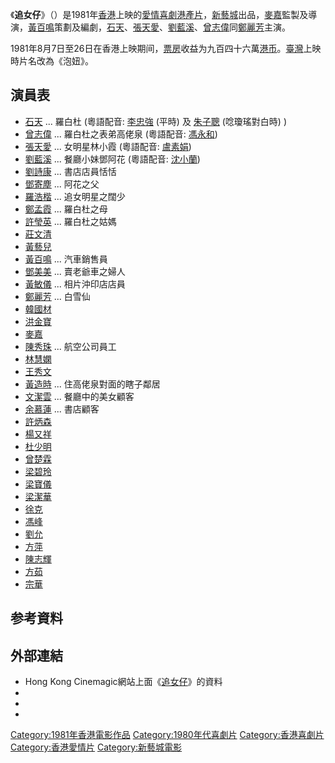 {{refimprove|time=2016-09-11T06:47:15+00:00}}
{{Infobox Film
| name             = 追女仔
| other_name       = {{lang|en|''Chasing Girls''}}
| image            =
| caption          =
| director         = [[麥嘉|麥嘉]]
| producer         = 麥嘉
| producer_2       = [[馮世雄|馮世雄]]
| writer           = [[黃百鳴|黃百鳴]]
| 動作指導         = [[陳一言|陳一言]]
| 統籌             = 
| starring         = [[石天|石天]]<br />[[張天愛_(香港)|張天愛]]<br />[[劉藍溪|劉藍溪]]<br />[[曾志偉_(藝人)|曾志偉]]<br />[[鄭麗芳|鄭麗芳]]
| music            = [[泰迪羅賓|泰迪羅賓]]
| cinematography   = [[何明|何明]]
| editing          = [[周國忠|周國忠]]
| studio           = [[新藝城影業有限公司|新藝城影業有限公司]]<ref>{{cite web |url=https://www.info.gov.hk/gia/general/201603/09/P201603090448.htm |language=zh-hk |title=電影資料館「開心‧奇兵‧新藝城」選映新藝城經典電影（附圖）|publisher=[[香港政府新聞公報|香港政府新聞公報]]|date= |accessdate= 2021-12-31| archive-date=2019-10-21 | archive-url=https://web.archive.org/web/20191021020346/https://www.info.gov.hk/gia/general/201603/09/P201603090448.htm|dead-url= no}}</ref>
| distributor      =
| released         = 
| rate             =
| runtime          =
| country          = {{英屬香港電影}}
| language         = [[粵語|粵語]]
| imdb_id          =
| amg_id           =
| budget           =
| gross            =
| preceded_by      =
| followed_by      =
| cn_name  =
| tw_name  =
| hk_name  =
}}

《'''追女仔'''》（{{Lang-en|''Chasing Girls''}}）是1981年[[香港|香港]]上映的[[愛情喜劇|愛情喜劇]][[香港電影|港產片]]，[[新藝城|新藝城]]出品，[[麥嘉|麥嘉]]監製及導演，[[黃百鳴|黃百鳴]]策劃及編劇，[[石天|石天]]、[[張天愛_(香港)|張天愛]]、[[劉藍溪|劉藍溪]]、[[曾志偉_(藝人)|曾志偉]]同[[鄭麗芳|鄭麗芳]]主演。

1981年8月7日至26日在香港上映期间，[[票房|票房]]收益为九百四十六萬[[港币|港币]]。[[臺灣|臺灣]]上映時片名改為《泡妞》。

== 演員表 ==
* [[石天|石天]] ... 羅白杜  (粵語配音: [[李忠強|李忠強]] (平時) 及 [[朱子聰|朱子聰]] (唸瓊瑤對白時) )
* [[曾志偉_(藝人)|曾志偉]] ... 羅白杜之表弟高佬泉  (粵語配音: [[馮永和|馮永和]])
* [[張天愛_(香港)|張天愛]] ... 女明星林小霞  (粵語配音: [[盧素娟|盧素娟]])
* [[劉藍溪|劉藍溪]] ... 餐廳小妹鄧阿花 (粵語配音: [[沈小蘭|沈小蘭]])
* [[劉詩康|劉詩康]] ... 書店店員恬恬
* [[鄧寄塵|鄧寄塵]] ... 阿花之父
* [[羅浩楷|羅浩楷]] ... 追女明星之闊少
* [[鄭孟霞|鄭孟霞]] ... 羅白杜之母
* [[許瑩英|許瑩英]] ... 羅白杜之姑媽
* [[莊文清|莊文清]]
* [[黃藝兒|黃藝兒]]
* [[黃百鳴|黃百鳴]] ... 汽車銷售員
* [[鄧美美|鄧美美]] ... 賣老爺車之婦人
* [[黃敏儀|黃敏儀]] ... 相片沖印店店員
* [[鄭麗芳|鄭麗芳]] ... 白雪仙 
* [[韓國材|韓國材]]
* [[洪金寶|洪金寶]]
* [[麥嘉|麥嘉]]
* [[陳秀珠|陳秀珠]] ... 航空公司員工
* [[林慧嫻|林慧嫻]]
* [[王秀文|王秀文]]
* [[黃造時|黃造時]] ... 住高佬泉對面的瞎子鄰居
* [[文潔雲|文潔雲]] ... 餐廳中的美女顧客
* [[余慕蓮|余慕蓮]] ... 書店顧客
* [[許炳森|許炳森]]
* [[楊又祥|楊又祥]]
* [[杜少明|杜少明]]
* [[曾楚霖|曾楚霖]]
* [[梁碧玲|梁碧玲]]
* [[梁寶儀|梁寶儀]]
* [[梁潔華|梁潔華]]
* [[徐克_(香港)|徐克]]
* [[馮峰|馮峰]]
* [[劉允|劉允]]
* [[方萍|方萍]]
* [[陳志輝|陳志輝]]
* [[方茹|方茹]]
* [[宗華|宗華]]{{Fact}}

== 参考資料 ==
{{reflist}}

== 外部連結 ==
* Hong Kong Cinemagic網站上面《[http://www.hkcinemagic.com/en/movie.asp?id=577 追女仔]》的資料
* {{Hkmdb title|6267}}
* {{douban|1756788}}
* {{Imdb title|0083362}}
[[Category:1981年香港電影作品|Category:1981年香港電影作品]]
[[Category:1980年代喜劇片|Category:1980年代喜劇片]]
[[Category:香港喜劇片|Category:香港喜劇片]]
[[Category:香港愛情片|Category:香港愛情片]]
[[Category:新藝城電影|Category:新藝城電影]]